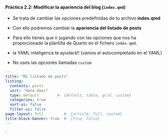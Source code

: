::: {.callout-tip collapse="true" appearance="default" icon="false"}

#### Práctica 2.2: Modificar la **apariencia del blog** (`index.qmd`)

- Se trata de cambiar las opciones predefinidas de tu archivo **index.qmd**

- Con ello podremos cambiar la **apariencia del listado de posts**

- Para ello tienes que ir jugando con las opciones que nos ha proporcionado la plantilla de Quarto en el fichero `index.qmd`. 

- la YAML inteligence te ayudará!! (vamos el autocompletado en el YAML)

- No uses las opciones llamadas `custom`

```yaml
---
title: "Mi listado de posts"
listing:
  contents: posts
  sort: "date desc"
  type: default        #- {default, table, grid, custom}
  categories: true
  sort-ui: false
  filter-ui: false
page-layout: full         #- {article, full, custom}
title-block-banner: true  #- {true, false}
---

```
`

:::

